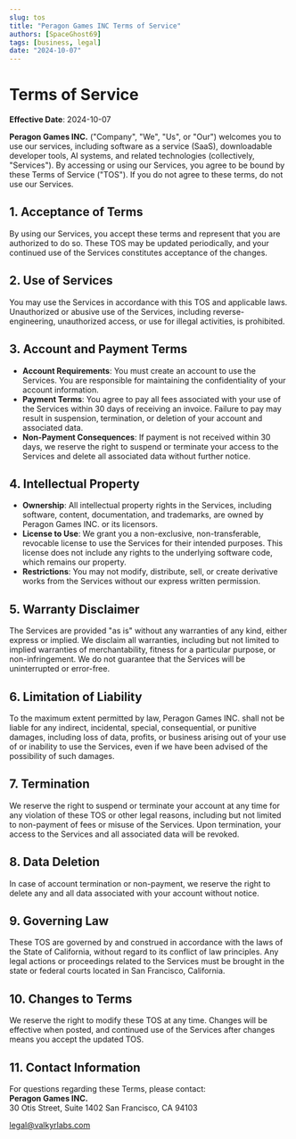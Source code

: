 ```yaml
---
slug: tos
title: "Peragon Games INC Terms of Service"
authors: [SpaceGhost69]
tags: [business, legal]
date: "2024-10-07"
---
```


# Terms of Service

**Effective Date**: 2024-10-07

**Peragon Games INC.** ("Company", "We", "Us", or "Our") welcomes you to use our services, including software as a service (SaaS), downloadable developer tools, AI systems, and related technologies (collectively, "Services"). By accessing or using our Services, you agree to be bound by these Terms of Service ("TOS"). If you do not agree to these terms, do not use our Services.

## 1. **Acceptance of Terms**
By using our Services, you accept these terms and represent that you are authorized to do so. These TOS may be updated periodically, and your continued use of the Services constitutes acceptance of the changes.

## 2. **Use of Services**
You may use the Services in accordance with this TOS and applicable laws. Unauthorized or abusive use of the Services, including reverse-engineering, unauthorized access, or use for illegal activities, is prohibited.

## 3. **Account and Payment Terms**
- **Account Requirements**: You must create an account to use the Services. You are responsible for maintaining the confidentiality of your account information.
- **Payment Terms**: You agree to pay all fees associated with your use of the Services within 30 days of receiving an invoice. Failure to pay may result in suspension, termination, or deletion of your account and associated data.
- **Non-Payment Consequences**: If payment is not received within 30 days, we reserve the right to suspend or terminate your access to the Services and delete all associated data without further notice.

## 4. **Intellectual Property**
- **Ownership**: All intellectual property rights in the Services, including software, content, documentation, and trademarks, are owned by Peragon Games INC. or its licensors.
- **License to Use**: We grant you a non-exclusive, non-transferable, revocable license to use the Services for their intended purposes. This license does not include any rights to the underlying software code, which remains our property.
- **Restrictions**: You may not modify, distribute, sell, or create derivative works from the Services without our express written permission.

## 5. **Warranty Disclaimer**
The Services are provided "as is" without any warranties of any kind, either express or implied. We disclaim all warranties, including but not limited to implied warranties of merchantability, fitness for a particular purpose, or non-infringement. We do not guarantee that the Services will be uninterrupted or error-free.

## 6. **Limitation of Liability**
To the maximum extent permitted by law, Peragon Games INC. shall not be liable for any indirect, incidental, special, consequential, or punitive damages, including loss of data, profits, or business arising out of your use of or inability to use the Services, even if we have been advised of the possibility of such damages.

## 7. **Termination**
We reserve the right to suspend or terminate your account at any time for any violation of these TOS or other legal reasons, including but not limited to non-payment of fees or misuse of the Services. Upon termination, your access to the Services and all associated data will be revoked.

## 8. **Data Deletion**
In case of account termination or non-payment, we reserve the right to delete any and all data associated with your account without notice.

## 9. **Governing Law**
These TOS are governed by and construed in accordance with the laws of the State of California, without regard to its conflict of law principles. Any legal actions or proceedings related to the Services must be brought in the state or federal courts located in San Francisco, California.

## 10. **Changes to Terms**
We reserve the right to modify these TOS at any time. Changes will be effective when posted, and continued use of the Services after changes means you accept the updated TOS.

## 11. **Contact Information**
For questions regarding these Terms, please contact:  
**Peragon Games INC.**  
30 Otis Street, Suite 1402
San Francisco, CA 94103

legal@valkyrlabs.com